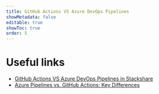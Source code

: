 ```yaml
---
title: GitHub Actions VS Azure DevOps Pipelines
showMetadata: false
editable: true
showToc: true
order: 5
---
```



<FeatureAsRowComparisonTable data={cicdData()} />

# Useful links
- [GitHub Actions VS Azure DevOps Pipelines in Stackshare](https://stackshare.io/stackups/azure-pipelines-vs-github-actions)
- [Azure Pipelines vs. GitHub Actions: Key Differences](https://medium.com/objectsharp/azure-pipelines-vs-github-actions-key-differences-45390ab132ee)
